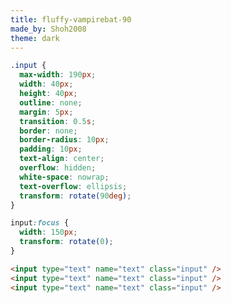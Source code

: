 ```yaml
---
title: fluffy-vampirebat-90
made_by: Shoh2008
theme: dark
---
```


```css
.input {
  max-width: 190px;
  width: 40px;
  height: 40px;
  outline: none;
  margin: 5px;
  transition: 0.5s;
  border: none;
  border-radius: 10px;
  padding: 10px;
  text-align: center;
  overflow: hidden;
  white-space: nowrap;
  text-overflow: ellipsis;
  transform: rotate(90deg);
}

input:focus {
  width: 150px;
  transform: rotate(0);
}
```

```html
<input type="text" name="text" class="input" />
<input type="text" name="text" class="input" />
<input type="text" name="text" class="input" />
```
